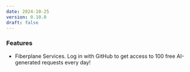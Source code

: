 ---
date: 2024-10-25
version: 0.10.0
draft: false
---

### Features

- Fiberplane Services. Log in with GitHub to get access to 100 free AI-generated requests every day!
